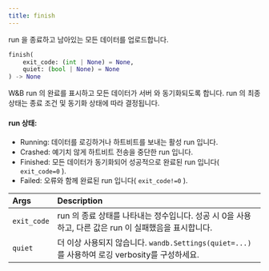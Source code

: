 ```yaml
---
title: finish
---
```


<Card title="View the source code" href="https://www.github.com/wandb/wandb/tree/637bddf198525810add5804059001b1b319d6ad1/wandb/sdk/wandb_run.py#L4109-L4130" icon="github"/>

run 을 종료하고 남아있는 모든 데이터를 업로드합니다.

```python
finish(
    exit_code: (int | None) = None,
    quiet: (bool | None) = None
) -> None
```

W&B run 의 완료를 표시하고 모든 데이터가 서버 와 동기화되도록 합니다. run 의 최종 상태는 종료 조건 및 동기화 상태에 따라 결정됩니다.

#### run 상태:

- Running: 데이터를 로깅하거나 하트비트를 보내는 활성 run 입니다.
- Crashed: 예기치 않게 하트비트 전송을 중단한 run 입니다.
- Finished: 모든 데이터가 동기화되어 성공적으로 완료된 run 입니다( `exit_code=0` ).
- Failed: 오류와 함께 완료된 run 입니다( `exit_code!=0` ).

| Args | Description |
| :--- | :--- |
|  `exit_code` | run 의 종료 상태를 나타내는 정수입니다. 성공 시 0을 사용하고, 다른 값은 run 이 실패했음을 표시합니다. |
|  `quiet` | 더 이상 사용되지 않습니다. `wandb.Settings(quiet=...)` 를 사용하여 로깅 verbosity를 구성하세요. |
